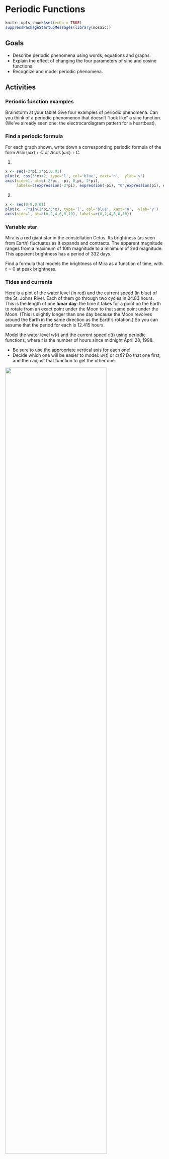 # Periodic Functions


```r
knitr::opts_chunk$set(echo = TRUE)
suppressPackageStartupMessages(library(mosaic))
```

##  Goals

* Describe periodic phenomena using words, equations and graphs.
* Explain the effect of changing the four parameters of sine and cosine functions.
* Recognize and model periodic phenomena.


##  Activities

### Periodic function examples

Brainstorm at your table! Give four examples of periodic phenomena. Can you think of a periodic phenomenon that doesn't "look like" a sine function. (We've already seen one: the electrocardiagram pattern for a heartbeat),


### Find a periodic formula
For each graph shown, write down a corresponding periodic formula of the form $A \sin(\omega x) + C$ or $A \cos(\omega x) + C$.


<!--
1. 

```r
x <- seq(0,20*pi,0.01)
plot(x, -8 * cos(x/10), type='l', col='blue', xaxt='n',  ylab='y')
axis(side=1, at=c(0,5*pi, 10*pi, 15*pi, 20*pi), labels=c("0",expression(5*pi), expression(10*pi), expression(15*pi), expression(20*pi)))

```

-->

1.

```r
x <- seq(-2*pi,2*pi,0.01)
plot(x, cos(3*x)+2, type='l', col='blue', xaxt='n',  ylab='y')
axis(side=1, at=c(-2*pi, -pi, 0,pi, 2*pi),
     labels=c(expression(-2*pi), expression(-pi), "0",expression(pi), expression(2*pi)))
```



2.

```r
x <- seq(0,9,0.01)
plot(x, -7*sin(2*pi/3*x), type='l', col='blue', xaxt='n',  ylab='y')
axis(side=1, at=c(0,2,4,6,8,10), labels=c(0,2,4,6,8,10))

```




<!--
3.

```r
x <- seq(0,pi,0.01)
plot(x, -40*sin(2*x)+50, type='l', col='blue', xaxt='n',  ylab='y')
axis(side=1, at=c(0,pi/2, pi), labels=c("0",expression(pi/2), expression(pi)))

```
-->

### Variable star

Mira is a red giant star in the constellation Cetus. Its brightness (as seen from Earth) fluctuates as it expands and contracts. The apparent magnitude ranges from a maximum of 10th magnitude to a minimum of 2nd magnitude. This apparent brightness has a period of 332 days.

Find a formula that models the brightness of Mira as a function of time, with $t=0$ at peak brightness.

### Tides and currents

 Here is a plot of the water level (in red) and the current speed (in blue) of the St. Johns River. Each of them go through two cycles in 24.83 hours. This is the length of one **lunar day**: the time it takes for a point on the Earth to rotate from an exact point under the Moon to that same point under the Moon. (This is slightly longer than one day because the Moon revolves around the Earth in the same direction as the Earth's rotation.) So you can assume that the period for each is 12.415 hours.

Model the water level $w(t)$ and the current speed $c(t)$ using periodic functions, where $t$ is the number of hours since midnight April 28, 1998. 

* Be sure to use the appropriate vertical axis for each one!
* Decide which one will be easier to model: $w(t)$ or $c(t)$? Do that one first, and then adjust that function to get the other one.

![](images/tidevscurrentstjohns.jpeg){width=80%}

Image Source: https://tidesandcurrents.noaa.gov/


<!--   actually take 25 hour cycle!!!  Unlike a 24-hour solar day, a lunar day lasts 24 hours and 50 minutes. This occurs because the moon revolves around the Earth in the same direction that the Earth is rotating on its axis  -->

### Rainfall in Seattle

Here is the average rainfall in Seattle.

**Month**   | Jan | Feb | Mar | Apr | May | Jun | Jul | Aug | Sep | Oct | Nov | Dec 
-------|-------|-------|-------|-------|-------|-------|-------|-------|-------|-------|-------|-------
**Rainfall** (inches) | 5.1 | 3.9 | 4 | 2.8 | 1.9 | 1.5 | 0.9 | 1.2 | 1.9 | 3.2 | 5.4 |  6.1

Model the monthly rainfall with a periodic function $r(t)$ where $t=0$ corresponds to January. Your function must attain its maximum in December, so you will need a horizontal shift!


## Solutions


### Periodic function examples

There are lots of period functions. How about:

* The average monthly temperature in St Paul. The period of this function is one year, and it looks a lot like a sine function.
* The traffic on I-94. The period of this function is one week.
* The number of students in our classrrom. The period of this function is one week.
* The percentage of the moon that is illuminated. The period of this function is one lunar month.

### Find a periodic formula




1. The function is $\cos\left(3x \right)+1$




2. The function is $-6 \sin\left(\frac{2\pi}{3} \right)$



### Variable star

The amplitude is $(10-2)/2=4$ and the vertical shift is $(10+2)/2=6$. The period is 332 days, so our formula is
$$ 4 \cos \left( \frac{2 \pi}{335} t\right).$$

### Tides and currents


The current speed uses the vertical axis on the left. The maximum is 3 and the minimum is -3. So the amplitude is 3 and there is no vertical shift. The maximuum is achieved at $t=0$, so we can just use a cosine curve:
$$
c(t) = 3 \cos \left( \frac{2 \pi}{12.415} t \right)
$$

The water level is modeled by a cosine curve *shifted to the right*. The water level has amplitude $(5.5 - (-0.5))/2) = 6/2=3$ and vertical shift $(5.5 + (-0.5))/2) = 3$. The period is $12.415$ hours, and we must shift to the right by one fourth of that amount, so $\phi=-12.415/4 \approx  -3.1$. So
$$ w(t) = 3 \cos \left( \frac{2 \pi}{12.415} ( t - 3.1) \right)  +3$$



<!--   actually take 25 hour cycle!!!  Unlike a 24-hour solar day, a lunar day lasts 24 hours and 50 minutes. This occurs because the moon revolves around the Earth in the same direction that the Earth is rotating on its axis  -->

### Rainfall in Seattle

The amplitude is about $5/2=2.5$ and the vertical shift is $7/2=3.5$. The period is 12 months. We reach our peak in December, so we must shift a cosine curve to the left by $\phi=1$ unit. So our function is
$$ r(t) = 2.5 \cos \left( \frac{2\pi}{12} ( t + 1) \right) + 3.5.$$


